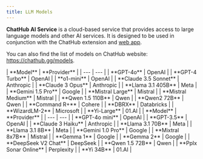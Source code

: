```yaml
---
title: LLM Models
---
```


**ChatHub AI Service** is a cloud-based service that provides access to large language models and other AI services. It is designed to be used in conjunction with the ChatHub extension and [web app](https://app.chathub.gg/?utm_source=doc).

You can also find the list of models on ChatHub website: https://chathub.gg/models.

<Tabs>
  <Tab title="Advanced Models">
| **Model** | **Provider** |
| --- | --- |
| **GPT-4o** | OpenAI |
| **GPT-4 Turbo** | OpenAI |
| **o1-mini** | OpenAI |
| **Claude 3.5 Sonnet** | Anthropic |
| **Claude 3 Opus** | Anthropic |
| **Llama 3.1 405B** | Meta |
| **Gemini 1.5 Pro** | Google |
| **Mistral Large** | Mistral |
| **Mistral Medium** | Mistral |
| **Qwen 1.5 110B** | Qwen |
| **Qwen2 72B** | Qwen |
| **Command R+** | Cohere |
| **DBRX** | Databricks |
| **WizardLM-2** | Microsoft |
| **Yi-Large** | 01.AI |
  </Tab>
  <Tab title="Basic Models">
| **Model** | **Provider** |
| --- | --- |
| **GPT-4o mini** | OpenAI |
| **GPT-3.5** | OpenAI |
| **Claude 3 Haiku** | Anthropic |
| **Llama 3.1 70B** | Meta |
| **Llama 3.1 8B** | Meta |
| **Gemini 1.0 Pro** | Google |
| **Mixtral 8x7B** | Mistral |
| **Gemma 1** | Google |
| **Gemma 2** | Google |
| **DeepSeek V2 Chat** | DeepSeek |
| **Qwen 1.5 72B** | Qwen |
| **Pplx Sonar Online** | Perplexity |
| **Yi 34B** | 01.AI |
  </Tab>
</Tabs>